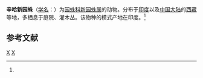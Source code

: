 {{Speciesbox
| taxon = Neoscona sinhagadensis
| binomial_authority = (Tikader, 1975)<ref name='id13717'>{{cite web| url =http://www.bioinfo.cn/db05/BjdwSpecies.php?action=view&id=13717| title =辛哈新园蛛| work =《中国动物物种编目数据库》| publisher =中国科学院微生物研究所| author =中国科学院动物研究所| accessdate =2009-04-28| deadurl =yes| archiveurl =https://web.archive.org/web/20160305040809/http://www.bioinfo.cn/db05/BjdwSpecies.php?action=view&id=13717| archivedate =2016-03-05}}</ref>
}}

'''辛哈新园蛛'''（[[学名|学名]]：{{lang|la|''Neoscona sinhagadensis''}}）为[[园蛛科|园蛛科]][[新园蛛属|新园蛛属]]的动物。分布于[[印度|印度]]以及[[中国大陆|中国大陆]]的[[西藏|西藏]]等地，多栖息于庭院、灌木丛。该物种的模式产地在印度。<ref name='id13717'/>

== 参考文献 ==
{{reflist}}

{{taxonbar}}
[[Category:_1975年描述的动物|X]]
[[Category:新园蛛属|X]]